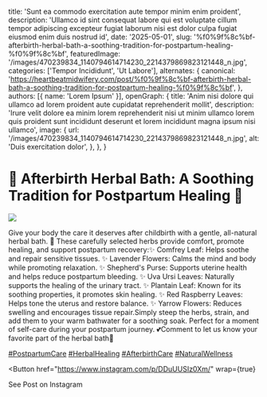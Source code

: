  title: 'Sunt ea commodo exercitation aute tempor minim enim proident',
  description: 'Ullamco id sint consequat labore qui est voluptate cillum tempor adipiscing excepteur fugiat laborum nisi est dolor culpa fugiat eiusmod enim duis nostrud id',
  date: '2025-05-01',
  slug: '%f0%9f%8c%bf-afterbirth-herbal-bath-a-soothing-tradition-for-postpartum-healing-%f0%9f%8c%bf',
  featuredImage: '/images/470239834_1140794614714230_2214379869823121448_n.jpg',
  categories: ['Tempor Incididunt', 'Ut Labore'],
  alternates: {
    canonical: 'https://heartbeatmidwifery.com/post/%f0%9f%8c%bf-afterbirth-herbal-bath-a-soothing-tradition-for-postpartum-healing-%f0%9f%8c%bf',
  },
  authors: [{ name: 'Lorem Ipsum' }],
  openGraph: {
    title: 'Anim nisi dolore qui ullamco ad lorem proident aute cupidatat reprehenderit mollit',
    description: 'Irure velit dolore ea minim lorem reprehenderit nisi ut minim ullamco lorem quis proident sunt incididunt deserunt et lorem incididunt magna ipsum nisi ullamco',
    image: {
      url: '/images/470239834_1140794614714230_2214379869823121448_n.jpg',
      alt: 'Duis exercitation dolor',
    },
  },
}


# 🌿 Afterbirth Herbal Bath: A Soothing Tradition for Postpartum Healing 🌿

<Image
  src="/images/470239834_1140794614714230_2214379869823121448_n.jpg"
  size="large"
  wrap={true}
/>

Give your body the care it deserves after childbirth with a gentle, all-natural herbal bath. 🌸 These carefully selected herbs provide comfort, promote healing, and support postpartum recovery:✨ Comfrey Leaf: Helps soothe and repair sensitive tissues. ✨ Lavender Flowers: Calms the mind and body while promoting relaxation. ✨ Shepherd's Purse: Supports uterine health and helps reduce postpartum bleeding. ✨ Uva Ursi Leaves: Naturally supports the healing of the urinary tract. ✨ Plantain Leaf: Known for its soothing properties, it promotes skin healing. ✨ Red Raspberry Leaves: Helps tone the uterus and restore balance. ✨ Yarrow Flowers: Reduces swelling and encourages tissue repair.Simply steep the herbs, strain, and add them to your warm bathwater for a soothing soak. Perfect for a moment of self-care during your postpartum journey. 💕Comment to let us know your favorite part of the herbal bath🌼

[#PostpartumCare](https://www.instagram.com/explore/tags/postpartumcare/) [#HerbalHealing](https://www.instagram.com/explore/tags/herbalhealing/) [#AfterbirthCare](https://www.instagram.com/explore/tags/afterbirthcare/) [#NaturalWellness](https://www.instagram.com/explore/tags/naturalwellness/)

<Button
  href="https://www.instagram.com/p/DDuUUSIz0Xm/"
  wrap={true}
>
  See Post on Instagram
</Button>
